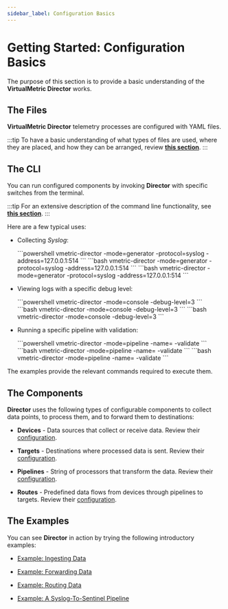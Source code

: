 ```yaml
---
sidebar_label: Configuration Basics
---
```


# Getting Started: Configuration Basics

The purpose of this section is to provide a basic understanding of the **VirtualMetric Director** works.

## The Files

**VirtualMetric Director** telemetry processes are configured with YAML files.

:::tip
To have a basic understanding of what types of files are used, where they are placed, and how they can be arranged, review [**this section**](../configuration/index.mdx#files-and-directories).
:::

## The CLI

You can run configured components by invoking **Director** with specific switches from the terminal.

:::tip
For an extensive description of the command line functionality, see [**this section**](../configuration/cli.mdx).
:::

Here are a few typical uses:

* Collecting _Syslog_:

  <Tabs groupId="os-options">
    <TabItem value="windows" label="Windows" default>
      ```powershell
      vmetric-director -mode=generator -protocol=syslog -address=127.0.0.1:514
      ```
    </TabItem>
    
    <TabItem value="linux" label="Linux">
      ```bash
        vmetric-director -mode=generator -protocol=syslog -address=127.0.0.1:514
      ```
    </TabItem>

    <TabItem value="macos" label="macOS">
      ```bash
        vmetric-director -mode=generator -protocol=syslog -address=127.0.0.1:514
      ```
    </TabItem>
  </Tabs>

* Viewing logs with a specific debug level:

  <Tabs groupId="os-options">
    <TabItem value="windows" label="Windows" default>
      ```powershell
      vmetric-director -mode=console -debug-level=3
      ```
    </TabItem>
    
    <TabItem value="linux" label="Linux">
      ```bash
        vmetric-director -mode=console -debug-level=3
      ```
    </TabItem>

    <TabItem value="macos" label="macOS">
      ```bash
        vmetric-director -mode=console -debug-level=3
      ```
    </TabItem>
  </Tabs>

* Running a specific pipeline with validation:

  <Tabs groupId="os-options">
    <TabItem value="windows" label="Windows" default>
      ```powershell
      vmetric-director -mode=pipeline -name=<pipeline_name> -validate
      ```
    </TabItem>

    <TabItem value="linux" label="Linux">
      ```bash
        vmetric-director -mode=pipeline -name=<pipeline_name> -validate
      ```
    </TabItem>

    <TabItem value="macos" label="macOS">
      ```bash
        vmetric-director -mode=pipeline -name=<pipeline_name> -validate
      ```
    </TabItem>
  </Tabs>

The examples provide the relevant commands required to execute them.

## The Components

**Director** uses the following types of configurable components to collect data points, to process them, and to forward them to destinations:

* **Devices** - Data sources that collect or receive data. Review their [configuration](../configuration/devices/index.mdx#configuration).

* **Targets** - Destinations where processed data is sent. Review their [configuration](../configuration/targets/index.mdx#configuration).

* **Pipelines** - String of processors that transform the data. Review their [configuration](../configuration/pipelines/index.mdx#configuration).

* **Routes** - Predefined data flows from devices through pipelines to targets. Review their [configuration](../configuration/routes.mdx#configuration).

## The Examples

You can see **Director** in action by trying the following introductory examples:

- [Example: Ingesting Data](../getting-started/example-ingesting-data.mdx)

- [Example: Forwarding Data](../getting-started/example-forwarding-data.mdx)

- [Example: Routing Data](../getting-started/example-routing-data.mdx)

- [Example: A Syslog-To-Sentinel Pipeline](../getting-started/example-a-syslog-to-sentinel-pipeline.mdx)
